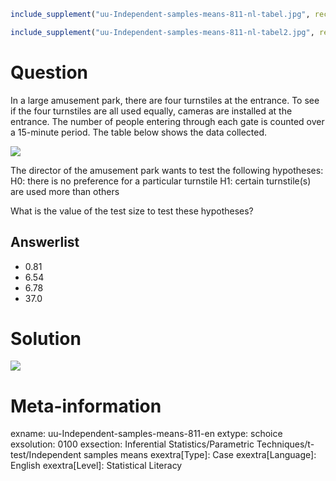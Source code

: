 ```r
include_supplement("uu-Independent-samples-means-811-nl-tabel.jpg", recursive = TRUE)
```

```r
include_supplement("uu-Independent-samples-means-811-nl-tabel2.jpg", recursive = TRUE)
```

Question
========
  
In a large amusement park, there are four turnstiles at the entrance. To see if the four turnstiles are all used equally, cameras are installed at the entrance. The number of people entering through each gate is counted over a 15-minute period. The table below shows the data collected. 

![](uu-Independent-samples-means-811-nl-tabel.jpg)

The director of the amusement park wants to test the following hypotheses: H0: there is no preference for a particular turnstile H1: certain turnstile(s) are used more than others

What is the value of the test size to test these hypotheses?

  
Answerlist
----------
* 0.81
* 6.54
* 6.78
* 37.0


Solution
========
  
![](uu-Independent-samples-means-811-nl-tabel2.jpg)

Meta-information
================
exname: uu-Independent-samples-means-811-en
extype: schoice
exsolution: 0100
exsection: Inferential Statistics/Parametric Techniques/t-test/Independent samples means
exextra[Type]: Case
exextra[Language]: English
exextra[Level]: Statistical Literacy
